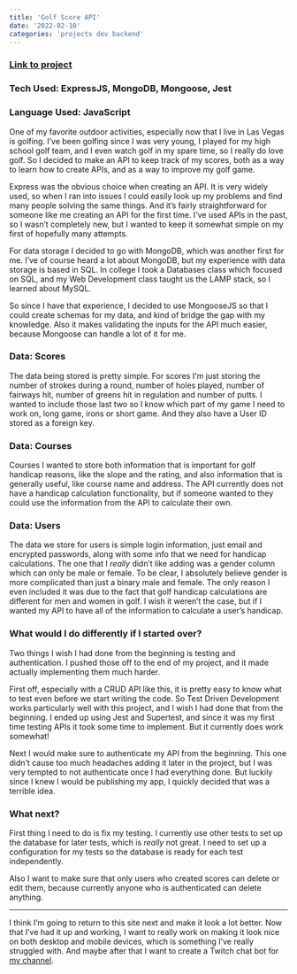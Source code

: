 ```yaml
---
title: 'Golf Score API'
date: '2022-02-10'  
categories: 'projects dev backend'
---
```

### [Link to project](https://github.com/BradyWalters/golf-score-api)

### Tech Used: ExpressJS, MongoDB, Mongoose, Jest

### Language Used: JavaScript

One of my favorite outdoor activities, especially now that I live in Las Vegas is golfing. I’ve been golfing since I was very young, I played for my high school golf team, and I even watch golf in my spare time, so I really do love golf. So I decided to make an API to keep track of my scores, both as a way to learn how to create APIs, and as a way to improve my golf game.

Express was the obvious choice when creating an API. It is very widely used, so when I ran into issues I could easily look up my problems and find many people solving the same things. And it’s fairly straightforward for someone like me creating an API for the first time. I’ve used APIs in the past, so I wasn’t completely new, but I wanted to keep it somewhat simple on my first of hopefully many attempts. 

For data storage I decided to go with MongoDB, which was another first for me. I’ve of course heard a lot about MongoDB, but my experience with data storage is based in SQL. In college I took a Databases class which focused on SQL, and my Web Development class taught us the LAMP stack, so I learned about MySQL. 

So since I have that experience, I decided to use MongooseJS so that I could create schemas for my data, and kind of bridge the gap with my knowledge. Also it makes validating the inputs for the API much easier, because Mongoose can handle a lot of it for me. 

### Data: Scores

The data being stored is pretty simple. For scores I'm just storing the number of strokes during a round, number of holes played, number of fairways hit, number of greens hit in regulation and number of putts. I wanted to include those last two so I know which part of my game I need to work on, long game, irons or short game. And they also have a User ID stored as a foreign key. 

### Data: Courses

Courses I wanted to store both information that is important for golf handicap reasons, like the slope and the rating, and also information that is generally useful, like course name and address. The API currently does not have a handicap calculation functionality, but if someone wanted to they could use the information from the API to calculate their own. 

### Data: Users

The data we store for users is simple login information, just email and encrypted passwords, along with some info that we need for handicap calculations. The one that I *really* didn’t like adding was a gender column which can only be male or female. To be clear, I absolutely believe gender is more complicated than just a binary male and female. The only reason I even included it was due to the fact that golf handicap calculations are different for men and women in golf. I wish it weren’t the case, but if I wanted my API to have all of the information to calculate a user’s handicap.  

### What would I do differently if I started over?

Two things I wish I had done from the beginning is testing and authentication. I pushed those off to the end of my project, and it made actually implementing them much harder.

First off, especially with a CRUD API like this, it is pretty easy to know what to test even before we start writing the code. So Test Driven Development works particularly well with this project, and I wish I had done that from the beginning. I ended up using Jest and Supertest, and since it was my first time testing APIs it took some time to implement. But it currently does work somewhat!

Next I would make sure to authenticate my API from the beginning. This one didn’t cause too much headaches adding it later in the project, but I was very tempted to not authenticate once I had everything done. But luckily since I knew I would be publishing my app, I quickly decided that was a terrible idea. 

### What next?

First thing I need to do is fix my testing. I currently use other tests to set up the database for later tests, which is *really* not great. I need to set up a configuration for my tests so the database is ready for each test independently.

Also I want to make sure that only users who created scores can delete or edit them, because currently anyone who is authenticated can delete anything.

---

I think I’m going to return to this site next and make it look a lot better. Now that I’ve had it up and working, I want to really work on making it look nice on both desktop and mobile devices, which is something I’ve really struggled with. And maybe after that I want to create a Twitch chat bot for [my channel](https://twitch.tv/bradywalters).